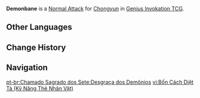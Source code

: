 {{About|the Character Card Skill for [[Genius Invokation TCG]]|the Playable Character Talent|Demonbane}}
{{Genius Invokation TCG Skill Infobox
|title      = Demonbane
|image      = Demonbane Character Card Skill.png
|type       = Normal Attack
|character  = Chongyun
|element    = Cryo
|matching   = 1
|unaligned  = 2
|effect     = Deals 2 {{Color|Physical DMG}}.
|order      = 1
}}
'''Demonbane''' is a [[Character Card Normal Attack|Normal Attack]] for [[Chongyun (Character Card)|Chongyun]] in [[Genius Invokation TCG]].

==Other Languages==
{{Other Languages
|Transclude = Demonbane
}}

==Change History==
{{Change History|3.3}}

==Navigation==
{{Genius Invokation TCG Skill Navbox|Chongyun}}

[[pt-br:Chamado Sagrado dos Sete:Desgraça dos Demônios]]
[[vi:Bốn Cách Diệt Tà (Kỹ Năng Thẻ Nhân Vật)]]